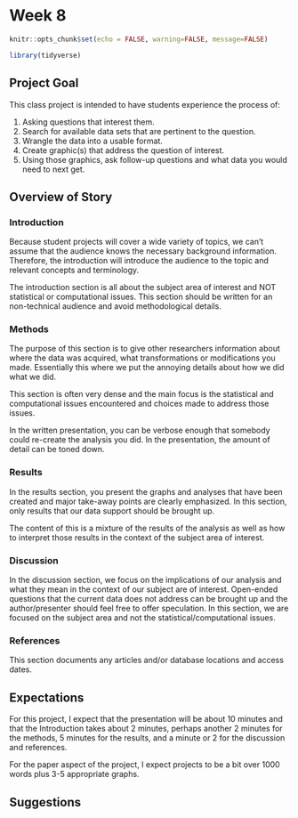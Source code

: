 # Week 8

```r
knitr::opts_chunk$set(echo = FALSE, warning=FALSE, message=FALSE)
```
```r
library(tidyverse)
```

## Project Goal

This class project is intended to have students experience the process of:
    
1. Asking questions that interest them.
2. Search for available data sets that are pertinent to the question.
3. Wrangle the data into a usable format.
4. Create graphic(s) that address the question of interest.
5. Using those graphics, ask follow-up questions and what data you would need to next get.


## Overview of Story

### Introduction
Because student projects will cover a wide variety of topics, we can't assume that the audience knows the necessary background information. Therefore, the introduction will introduce the audience to the topic and relevant concepts and terminology. 

The introduction section is all about the subject area of interest and NOT statistical or computational issues. This section should be written for an non-technical audience and avoid methodological details. 

### Methods
The purpose of this section is to give other researchers information about where the data was acquired, what transformations or modifications you made. Essentially this where we put the annoying details about how we did what we did. 

This section is often very dense and the main focus is the statistical and computational issues encountered and choices made to address those issues.

In the written presentation, you can be verbose enough that somebody could re-create the analysis you did. In the presentation, the amount of detail can be toned down.

### Results
In the results section, you present the graphs and analyses that have been created and major take-away points are clearly emphasized. In this section, only results that our data support should be brought up. 

The content of this is a mixture of the results of the analysis as well as how to interpret those results in the context of the subject area of interest. 

### Discussion 

In the discussion section, we focus on the implications of our analysis and what they mean in the context of our subject are of interest. Open-ended questions that the current data does not address can be brought up and the author/presenter should feel free to offer speculation. In this section, we are focused on the subject area and not the statistical/computational issues.

### References
This section documents any articles and/or database locations and access dates.


## Expectations
For this project, I expect that the presentation will be about 10 minutes and that the Introduction takes about 2 minutes, perhaps another 2 minutes for the methods, 5 minutes for the results, and a minute or 2 for the discussion and references.

For the paper aspect of the project, I expect projects to be a bit over 1000 words plus 3-5 appropriate graphs.


## Suggestions

